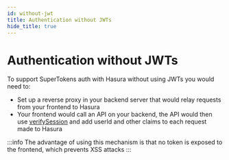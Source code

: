 ```yaml
---
id: without-jwt
title: Authentication without JWTs
hide_title: true
---
```


<!-- COPY DOCS -->
<!-- ./session/hasura-integration/without-jwt.mdx -->

# Authentication without JWTs

To support SuperTokens auth with Hasura without using JWTs you would need to:
- Set up a reverse proxy in your backend server that would relay requests from your frontend to Hasura
- Your frontend would call an API on your backend, the API would then use [verifySession](../common-customizations/sessions/session-verification-in-api/verify-session) and add userId and other claims to each request made to Hasura

:::info
The advantage of using this mechanism is that no token is exposed to the frontend, which prevents XSS attacks
:::